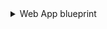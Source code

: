 <details>
<summary> Web App blueprint </summary>

```json showLineNumbers
{
  "identifier": "webApp",
  "description": "This blueprint represents an Azure Web App in our software catalog",
  "title": "Web App",
  "icon": "Azure",
  "schema": {
    "properties": {
      "location": {
        "title": "Location",
        "type": "string"
      },
      "state": {
        "title": "State",
        "type": "string"
      },
      "enabled": {
        "title": "Enabled",
        "type": "boolean"
      },
      "defaultHostName": {
        "title": "Default Host Name",
        "type": "string"
      },
      "appServicePlanId": {
        "title": "App Service Plan ID",
        "type": "string"
      }
    },
    "required": []
  },
  "mirrorProperties": {},
  "calculationProperties": {},
  "relations": {
    "resourceGroup": {
      "target": "resourceGroup",
      "title": "Resource Group",
      "required": false,
      "many": false
    }
  }
}
```

</details>
